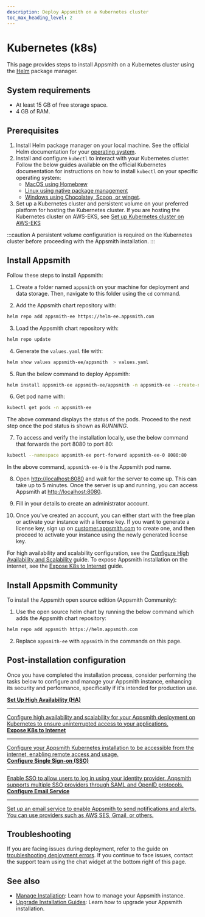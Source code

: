 ```yaml
---
description: Deploy Appsmith on a Kubernetes cluster
toc_max_heading_level: 2
---
```



# Kubernetes (k8s)

This page provides steps to install Appsmith on a Kubernetes cluster using the [Helm](https://helm.sh) package manager.

<VideoEmbed
  host="youtube"
  videoId="wZzYL1uZwds"
  title="How To Deploy Appsmith On Kubernetes"
  caption="How To Deploy Appsmith On Kubernetes"
/>

## System requirements

- At least 15 GB of free storage space.
- 4 GB of RAM.

## Prerequisites

1. Install Helm package manager on your local machine. See the official Helm documentation for your [operating system](https://helm.sh/docs/intro/install/#through-package-managers).
2. Install and configure `kubectl` to interact with your Kubernetes cluster. Follow the below guides available on the official Kubernetes documentation for instructions on how to install `kubectl` on your specific operating system:
   - [MacOS using Homebrew](https://kubernetes.io/docs/tasks/tools/install-kubectl-macos/#install-with-homebrew-on-macos)
   - [Linux using native package management](https://kubernetes.io/docs/tasks/tools/install-kubectl-linux/#install-using-native-package-management)
   - [Windows using Chocolatey, Scoop, or winget](https://kubernetes.io/docs/tasks/tools/install-kubectl-windows/#install-nonstandard-package-tools).
3. Set up a Kubernetes cluster and persistent volume on your preferred platform for hosting the Kubernetes cluster. If you are hosting the Kubernetes cluster on AWS-EKS, see [Set up Kubernetes cluster on AWS-EKS](/getting-started/setup/installation-guides/kubernetes/setup-kubernetes-cluster-aws-eks)

:::caution
A persistent volume configuration is required on the Kubernetes cluster before proceeding with the Appsmith installation.
:::

## Install Appsmith

Follow these steps to install Appsmith:

1. Create a folder named `appsmith` on your machine for deployment and data storage. Then, navigate to this folder using the `cd` command.

<a id="update-helm-command"></a>

2. Add the Appsmith chart repository with:

```bash
helm repo add appsmith-ee https://helm-ee.appsmith.com
```

3. Load the Appsmith chart repository with:

```bash
helm repo update
```

4. Generate the `values.yaml` file with:

```bash
helm show values appsmith-ee/appsmith  > values.yaml
```

5. Run the below command to deploy Appsmith:

```bash
helm install appsmith-ee appsmith-ee/appsmith -n appsmith-ee --create-namespace -f values.yaml
```

6. Get pod name with:

```bash
kubectl get pods -n appsmith-ee
```

The above command displays the status of the pods. Proceed to the next step once the pod status is shown as _RUNNING_.

7. To access and verify the installation locally, use the below command that forwards the port 8080 to port 80:

```bash
kubectl --namespace appsmith-ee port-forward appsmith-ee-0 8080:80
```

In the above command, `appsmith-ee-0` is the Appsmith pod name.

8. Open [http://localhost:8080](http://localhost:8080) and wait for the server to come up. This can take up to 5 minutes. Once the server is up and running, you can access Appsmith at [http://localhost:8080](http://localhost:8080).

9. Fill in your details to create an administrator account.

10. Once you've created an account, you can either start with the free plan or activate your instance with a license key. If you want to generate a license key, sign up on [customer.appsmith.com](https://customer.appsmith.com) to create one, and then proceed to activate your instance using the newly generated license key.

For high availability and scalability configuration, see the [Configure High Availability and Scalability](/getting-started/setup/installation-guides/kubernetes/configure-high-availability) guide. To expose Appsmith installation on the internet, see the [Expose K8s to Internet](/getting-started/setup/installation-guides/kubernetes/publish-appsmith-online) guide.

## Install Appsmith Community

To install the Appsmith open source edition (Appsmith Community):

1. Use the open source helm chart by running the below command which adds the Appsmith chart repository:

```bash
helm repo add appsmith https://helm.appsmith.com
```

2. Replace `appsmith-ee` with `appsmith` in the commands on this page.

## Post-installation configuration

Once you have completed the installation process, consider performing the tasks below to configure and manage your Appsmith instance, enhancing its security and performance, specifically if it's intended for production use.
<br/>
<div className="containerGridSampleApp">
  <a className="containerAnchor containerColumnSampleApp columnGrid column-one" href="/getting-started/setup/installation-guides/kubernetes/configure-high-availability">
    <div className="containerHead">
      <div className="containerHeading">
        <strong>Set Up High Availability (HA)</strong>
      </div>
    </div>
    <hr className="gradient-hr" />
    <div className="containerDescription">
      Configure high availability and scalability for your Appsmith deployment on Kubernetes to ensure uninterrupted access to your applications. 
    </div>
  </a>

  <a className="containerAnchor containerColumnSampleApp columnGrid column-two" href="/getting-started/setup/installation-guides/kubernetes/publish-appsmith-online">
    <div className="containerHead">
      <div className="containerHeading">
        <strong>Expose K8s to Internet</strong>
      </div>
    </div>
    <hr className="gradient-hr" />
    <div className="containerDescription">
      Configure your Appsmith Kubernetes installation to be accessible from the internet, enabling remote access and usage. 
    </div>
  </a>
</div>

<div className="containerGridSampleApp">
  <a className="containerAnchor containerColumnSampleApp columnGrid column-one" href="/getting-started/setup/instance-configuration/authentication">
    <div className="containerHead">
      <div className="containerHeading">
        <strong>Configure Single Sign-on (SSO)</strong>
      </div>
    </div>
    <hr className="gradient-hr" />
    <div className="containerDescription">
      Enable SSO to allow users to log in using your identity provider. Appsmith supports multiple SSO providers through SAML and OpenID protocols. 
    </div>
  </a>

  <a className="containerAnchor containerColumnSampleApp columnGrid column-two" href="/getting-started/setup/instance-configuration/email">
    <div className="containerHead">
      <div className="containerHeading">
        <strong>Configure Email Service</strong>
      </div>
    </div>
    <hr className="gradient-hr" />
    <div className="containerDescription">
      Set up an email service to enable Appsmith to send notifications and alerts. You can use providers such as AWS SES, Gmail, or others. 
    </div>
  </a>
</div>

## Troubleshooting

If you are facing issues during deployment, refer to the guide on [troubleshooting deployment errors](/help-and-support/troubleshooting-guide/deployment-errors). If you continue to face issues, contact the support team using the chat widget at the bottom right of this page.

## See also

- [Manage Installation](/getting-started/setup/instance-configuration): Learn how to manage your Appsmith instance.
- [Upgrade Installation Guides](/getting-started/setup/instance-management/): Learn how to upgrade your Appsmith installation.
